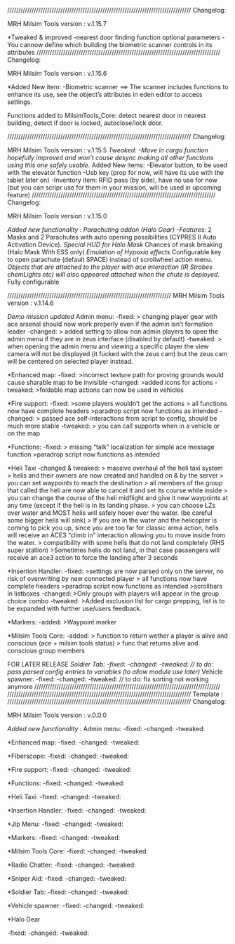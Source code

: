 ///////////////////////////////////////////////////////////////////////////////////
Changelog:

MRH Milsim Tools version : v.1.15.7

*Tweaked & improved
-nearest door finding function optional parameters
-You cannow define which building the biometric scanner controls in its attributes
///////////////////////////////////////////////////////////////////////////////////
Changelog:

MRH Milsim Tools version : v.1.15.6

*Added
New item:
-Biometric scanner 
==> The scanner includes functions to enhance its use, see the object's attributes in eden editor to access settings.

Functions added to MilsimTools_Core:
detect nearest door in nearest building, detect if door is locked, autoclose/lock door.


///////////////////////////////////////////////////////////////////////////////////
Changelog:

MRH Milsim Tools version : v.1.15.5
*Tweaked:
-Move in cargo function hopefully improved and won't cause desync making all other functions using this one safely usable.
*Added
New items:
-Elevator button, to be used with the elevator function
-Usb key (prop for now, will have its use with the tablet later on)
-Inventory item: RFID pass (by side), have no use for now (but you can scripr use for them in your mission, will be used in upcoming feature)
///////////////////////////////////////////////////////////////////////////////////
Changelog:

MRH Milsim Tools version : v.1.15.0


*Added new functionality : Parachuting addon (Halo Gear)
-Features:
* 2 Masks and 2 Parachutes with auto opening possibilities (CYPRES II Auto Activation Device).
*Special HUD for Halo Mask
*Chances of mask breaking (Halo Mask With ESS only)
*Emulation of Hypoxia effects
*Configurable key to open parachute (default SPACE) instead of scrollwheel action menu.
*Objects that are attached to the player with ace interaction (IR Strobes chemLights etc) will also appeared attached when the chute is deployed.
*Fully configurable





//////////////////////////////////////////////////////////////////////////
MRH Milsim Tools version : v.1.14.6

*Demo mission updated
*Admin menu:
-fixed:
> changing player gear with ace arsenal should now work properly even if the admin isn’t formation leader
-changed:
> added setting to allow non admin players to open the admin menu if they are in zeus interface (disabled by default)
-tweaked:
> when opening the admin menu and viewing a specific player the view camera will not be displayed (it fucked with the zeus cam) but the zeus cam will be centered on selected player instead.

*Enhanced map:
-fixed:
>incorrect texture path for proving grounds would cause sharable map to be invisible
-changed:
>added icons for actions
-tweaked:
>foldable map actions can now be used in vehicles

*Fire support:
-fixed: 
>some players wouldn’t get the actions
> all functions now have complete headers
>paradrop script now functions as intended
-changed:
> passed ace self-interactions from script to config, should be much more stable
-tweaked:
> you can call supports when in a vehicle or on the map

*Functions:
-fixed:
> missing “talk” localization for simple ace message function
>paradrop script now functions as intended


*Heli Taxi
-changed & tweaked:
> massive overhaul of the heli taxi system
> helis and their owners are now created and handled on & by the server
> you can set waypoints to reach the destination
> all members of the group that called the heli are now able to cancel it and set its course while inside
> you can change the course of the heli midflight and give it new waypoints at any time (except if the heli is in its landing phase.
> you can choose LZs over water and MOST helis will safely hover over the water. (be careful some bigger helis will sink)
> If you are in the water and the helicopter is coming to pick you up, since you are too far for classic arma action, helis will receive an ACE3 “climb in” interaction allowing you to move inside from the water.
> compatibility with some helis that do not land completely (RHS super stallion)
>Sometimes helis do not land, in that case passengers will receive an ace3 action to force the landing after 3 seconds

*Insertion Handler:
-fixed:
>settings are now parsed only on the server, no risk of overwriting by new connected player
> all functions now have complete headers
>paradrop script now functions as intended
>scrollbars in listboxes
-changed: 
>Only groups with players will appear in the group choice combo
-tweaked: 
>Added exclusion list for cargo prepping, list is to be expanded with further use/users feedback.


*Markers:
-added: 
>Waypoint marker

*Milsim Tools Core:
-added:
> function to return wether a player is alive and conscious (ace + milsim tools status)
> func that returns alive and conscious group members




FOR LATER RELEASE
*Soldier Tab:
-fixed:
-changed:
-tweaked:
// to do: pass parsed config entries to variables (to allow module use later)
*Vehicle spawner:
-fixed:
-changed:
-tweaked:
// to do: fix sorting not working anymore
////////////////////////////////////////////////////////////////////////////////////
///////////////////////////////////////////////////////////////////////////////////
Template :
///////////////////////////////////////////////////////////////////////////////////
Changelog:

MRH Milsim Tools version : v.0.0.0

*Added new functionality :
*Admin menu:
-fixed:
-changed:
-tweaked:

*Enhanced map:
-fixed:
-changed:
-tweaked:

*Fiberscope:
-fixed:
-changed:
-tweaked:

*Fire support:
-fixed:
-changed:
-tweaked:

*Functions:
-fixed:
-changed:
-tweaked:

*Heli Taxi:
-fixed:
-changed:
-tweaked:

*Insertion Handler:
-fixed:
-changed:
-tweaked:

*Jip Menu:
-fixed:
-changed:
-tweaked:

*Markers:
-fixed:
-changed:
-tweaked:

*Milsim Tools Core:
-fixed:
-changed:
-tweaked:

*Radio Chatter:
-fixed:
-changed:
-tweaked:

*Sniper Aid:
-fixed:
-changed:
-tweaked:

*Soldier Tab:
-fixed:
-changed:
-tweaked:

*Vehicle spawner:
-fixed:
-changed:
-tweaked:

*Halo Gear

-fixed:
-changed:
-tweaked: